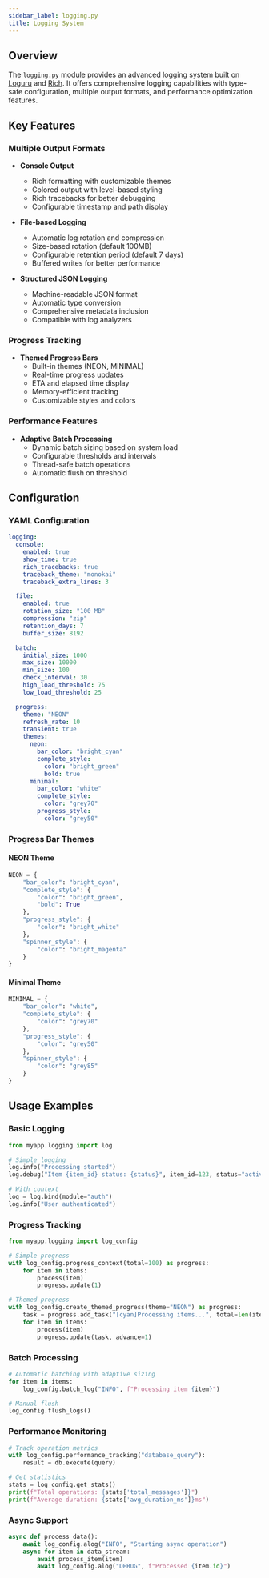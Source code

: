 ```yaml
---
sidebar_label: logging.py
title: Logging System
---
```


<ToolTags />

## Overview

The `logging.py` module provides an advanced logging system built on [Loguru](https://github.com/Delgan/loguru) and [Rich](https://rich.readthedocs.io/). It offers comprehensive logging capabilities with type-safe configuration, multiple output formats, and performance optimization features.

## Key Features

### Multiple Output Formats
- **Console Output**
  - Rich formatting with customizable themes
  - Colored output with level-based styling
  - Rich tracebacks for better debugging
  - Configurable timestamp and path display

- **File-based Logging**
  - Automatic log rotation and compression
  - Size-based rotation (default 100MB) 
  - Configurable retention period (default 7 days)
  - Buffered writes for better performance

- **Structured JSON Logging**
  - Machine-readable JSON format
  - Automatic type conversion
  - Comprehensive metadata inclusion
  - Compatible with log analyzers

### Progress Tracking
- **Themed Progress Bars**
  - Built-in themes (NEON, MINIMAL)
  - Real-time progress updates
  - ETA and elapsed time display
  - Memory-efficient tracking
  - Customizable styles and colors

### Performance Features
- **Adaptive Batch Processing**
  - Dynamic batch sizing based on system load
  - Configurable thresholds and intervals
  - Thread-safe batch operations
  - Automatic flush on threshold

## Configuration

### YAML Configuration
```yaml
logging:
  console:
    enabled: true
    show_time: true
    rich_tracebacks: true
    traceback_theme: "monokai"
    traceback_extra_lines: 3

  file:
    enabled: true 
    rotation_size: "100 MB"
    compression: "zip"
    retention_days: 7
    buffer_size: 8192

  batch:
    initial_size: 1000
    max_size: 10000
    min_size: 100
    check_interval: 30
    high_load_threshold: 75 
    low_load_threshold: 25

  progress:
    theme: "NEON"
    refresh_rate: 10
    transient: true
    themes:
      neon:
        bar_color: "bright_cyan"
        complete_style:
          color: "bright_green"
          bold: true
      minimal:
        bar_color: "white"
        complete_style:
          color: "grey70"
        progress_style:
          color: "grey50"
```

### Progress Bar Themes

#### NEON Theme
```python
NEON = {
    "bar_color": "bright_cyan",
    "complete_style": {
        "color": "bright_green",
        "bold": True
    },
    "progress_style": {
        "color": "bright_white"
    },
    "spinner_style": {
        "color": "bright_magenta"
    }
}
```

#### Minimal Theme
```python
MINIMAL = {
    "bar_color": "white",
    "complete_style": {
        "color": "grey70"
    },
    "progress_style": {
        "color": "grey50"
    },
    "spinner_style": {
        "color": "grey85"
    }
}
```

## Usage Examples

### Basic Logging
```python
from myapp.logging import log

# Simple logging
log.info("Processing started")
log.debug("Item {item_id} status: {status}", item_id=123, status="active")

# With context
log = log.bind(module="auth")
log.info("User authenticated")
```

### Progress Tracking
```python
from myapp.logging import log_config

# Simple progress
with log_config.progress_context(total=100) as progress:
    for item in items:
        process(item)
        progress.update(1)

# Themed progress
with log_config.create_themed_progress(theme="NEON") as progress:
    task = progress.add_task("[cyan]Processing items...", total=len(items))
    for item in items:
        process(item)
        progress.update(task, advance=1)
```

### Batch Processing
```python
# Automatic batching with adaptive sizing
for item in items:
    log_config.batch_log("INFO", f"Processing item {item}")

# Manual flush
log_config.flush_logs()
```

### Performance Monitoring
```python
# Track operation metrics
with log_config.performance_tracking("database_query"):
    result = db.execute(query)

# Get statistics
stats = log_config.get_stats()
print(f"Total operations: {stats['total_messages']}")
print(f"Average duration: {stats['avg_duration_ms']}ms")
```

### Async Support
```python
async def process_data():
    await log_config.alog("INFO", "Starting async operation")
    async for item in data_stream:
        await process_item(item)
        await log_config.alog("DEBUG", f"Processed {item.id}")
```